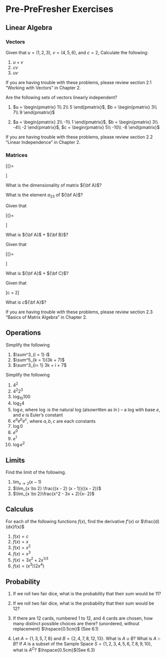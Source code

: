 # Pre-PreFresher Exercises




## Linear Algebra

### Vectors

Given that $u = (1,2,3)$, $v = (4,5,6)$, and $c = 2$, Calculate the following:

1. $u + v$
2. $cv$
3. $uv$

If you are having trouble with these problems, please review section 2.1 "Working with Vectors" in Chapter 2. 


Are the following sets of vectors linearly independent?


1. $u = \begin{pmatrix} 1\\ 2\\ 5 \end{pmatrix}$, $b = \begin{pmatrix} 3\\ 7\\ 9 \end{pmatrix}$


2. $a = \begin{pmatrix} 2\\ -1\\ 1 \end{pmatrix}$, $b = \begin{pmatrix} 3\\ -4\\ -2 \end{pmatrix}$, $c = \begin{pmatrix} 5\\ -10\\ -8 \end{pmatrix}$


If you are having trouble with these problems, please review section 2.2 "Linear Independence" in Chapter 2. 


### Matrices

\[{\bf A}=\begin{pmatrix}
			7 & 5 & 1 \\
			11 & 9 & 3 \\ 
			2 & 14 & 21 \\ 
			4 & 1 & 5
		\end{pmatrix}\]
		
		
What is the dimensionality of matrix ${\bf A}$?

What is the element $a_{23}$ of ${\bf A}$?

Given that 
		
\[{\bf B}=\begin{pmatrix}
			1 & 2 & 8 \\
			3 & 9 & 11 \\ 
			4 & 7 & 5 \\ 
			5 & 1 & 9
		\end{pmatrix}\]
		
What is ${\bf A}$ + ${\bf B}$?


Given that 
		
\[{\bf C}=\begin{pmatrix}
			1 & 2 & 8 \\
			3 & 9 & 11 \\ 
			4 & 7 & 5 \\ 
		\end{pmatrix}\]
		
What is ${\bf A}$ + ${\bf C}$?



Given that 

\[c = 2\]

What is $c$${\bf A}$?

If you are having trouble with these problems, please review section 2.3 "Basics of Matrix Algebra" in Chapter 2. 



## Operations


Simplify the following

1. $\sum^3_{i = 1} i$
2. $\sum^5_{k = 1}(3k + 7)$
3. $\sum^3_{i= 1} 3k + i + 7$



Simplify the following

1. $4^2$
2. $4^2 2^3$
3. $\log_{10}100$
4. $\log_{2}4$
5. $\log e$, where $\log$ is the natural log (alsowritten as $\ln$) -- a log with base $e$, and $e$ is Euler's constant
6. $e^a e^b e^c$, where $a, b, c$ are each constants
7. $\log 0$
8. $e^0$
9. $e^1$
10. $\log e^2$



## Limits

Find the limit of the following.

1. $\lim_{x \to 2} (x - 1)$
2. $\lim_{x \to 2} \frac{(x - 2) (x - 1)}{(x - 2)}$
3. $\lim_{x \to 2}\frac{x^2 - 3x + 2}{x- 2}$



## Calculus

For each of the following functions $f(x)$, find the derivative $f'(x)$ or $\frac{d}{dx}f(x)$

1. $f(x)=c$
2. $f(x)=x$
3. $f(x)=x^2$
4. $f(x)=x^3$
5. $f(x)=3x^2+2x^{1/3}$
6. $f(x)=(x^3)(2x^4)$
	

## Probability	

1. If we roll two fair dice, what is the probability that their sum would be 11?
2. If we roll two fair dice, what is the probability that their sum would be 12?
3. If there are 12 cards, numbered 1 to 12, and 4 cards are chosen, how many distinct possible choices are there? (unordered, without replacement) $\hspace{0.5cm}$ (See 6.1)
  
  
4. Let $A = \{1,3,5,7,8\}$ and $B = \{2,4,7,8,12,13\}$. What is $A \cup B$? What is $A \cap B$? If $A$ is a subset of the Sample Space $S = \{1,2,3,4,5,6,7,8,9,10\}$, what is $A^C$? $\hspace{0.5cm}$(See 6.3)